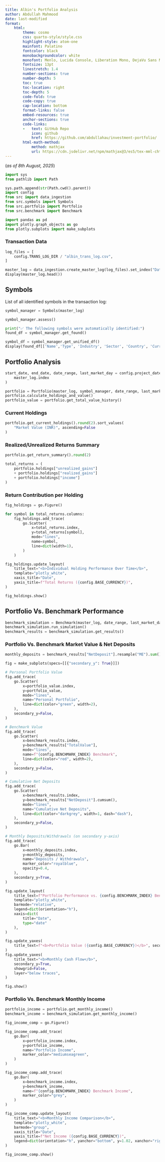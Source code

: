 ```yaml
---
title: Albin's Portfolio Analysis
author: Abdullah Mahmood
date: last-modified
format:
    html:
        theme: cosmo
        css: quarto-style/style.css        
        highlight-style: atom-one        
        mainfont: Palatino
        fontcolor: black
        monobackgroundcolor: white
        monofont: Menlo, Lucida Console, Liberation Mono, DejaVu Sans Mono, Bitstream Vera Sans Mono, Courier New, monospace
        fontsize: 13pt
        linestretch: 1.4
        number-sections: true
        number-depth: 5
        toc: true
        toc-location: right
        toc-depth: 5
        code-fold: true
        code-copy: true
        cap-location: bottom
        format-links: false
        embed-resources: true
        anchor-sections: true
        code-links:   
        -   text: GitHub Repo
            icon: github
            href: https://github.com/abdullahau/investment-portfolio/     
        html-math-method:
            method: mathjax
            url: https://cdn.jsdelivr.net/npm/mathjax@3/es5/tex-mml-chtml.js
---
```

(*as of 8th August, 2025*)

```python
import sys
from pathlib import Path

sys.path.append(str(Path.cwd().parent))
import config
from src import data_ingestion
from src.symbols import Symbols
from src.portfolio import Portfolio
from src.benchmark import Benchmark

import pandas as pd
import plotly.graph_objects as go
from plotly.subplots import make_subplots
```

### Transaction Data

```python
log_files = [
    config.TRANS_LOG_DIR / "albin_trans_log.csv",
]

master_log = data_ingestion.create_master_log(log_files).set_index("Date")
display(master_log.head())
```

## Symbols

List of all identified symbols in the transaction log:

```python
symbol_manager = Symbols(master_log)

symbol_manager.assess()

print("✅ The following symbols were automatically identified:")
found_df = symbol_manager.get_found()

symbol_df = symbol_manager.get_unified_df()
display(found_df[['Name','Type', 'Industry', 'Sector', 'Country', 'Currency']])
```

## Portfolio Analysis

```python
start_date, end_date, date_range, last_market_day = config.project_dates(
    master_log.index
)

portfolio = Portfolio(master_log, symbol_manager, date_range, last_market_day)
portfolio.calculate_holdings_and_value()
portfolio_value = portfolio.get_total_value_history()
```

### Current Holdings

```python
portfolio.get_current_holdings().round(2).sort_values(
    "Market Value (INR)", ascending=False
)
```

### Realized/Unrealized Returns Summary

```python
portfolio.get_return_summary().round(2)
```

```python
total_returns = (
    portfolio.holdings["unrealized_gains"]
    + portfolio.holdings["realized_gains"]
    + portfolio.holdings["income"]
)
```

### Return Contribution per Holding

```python
fig_holdings = go.Figure()

for symbol in total_returns.columns:
    fig_holdings.add_trace(
        go.Scatter(
            x=total_returns.index,
            y=total_returns[symbol],
            mode="lines",
            name=symbol,
            line=dict(width=1),
        )
    )

fig_holdings.update_layout(
    title_text="<b>Individual Holding Performance Over Time</b>",
    template="plotly_white",
    xaxis_title="Date",
    yaxis_title=f"Total Returns ({config.BASE_CURRENCY})",
)

fig_holdings.show()
```

## Portfolio Vs. Benchmark Performance

```python
benchmark_simulation = Benchmark(master_log, date_range, last_market_day)
benchmark_simulation.run_simulation()
benchmark_results = benchmark_simulation.get_results()
```

### Portfolio Vs. Benchmark Market Value & Net Deposits

```python
monthly_deposits = benchmark_results["NetDeposit"].resample("ME").sum()

fig = make_subplots(specs=[[{"secondary_y": True}]])

# Personal Portfolio Value
fig.add_trace(
    go.Scatter(
        x=portfolio_value.index,
        y=portfolio_value,
        mode="lines",
        name="Personal Portfolio",
        line=dict(color="green", width=2),
    ),
    secondary_y=False,
)

# Benchmark Value
fig.add_trace(
    go.Scatter(
        x=benchmark_results.index,
        y=benchmark_results["TotalValue"],
        mode="lines",
        name=f"{config.BENCHMARK_INDEX} Benchmark",
        line=dict(color="red", width=2),
    ),
    secondary_y=False,
)

# Cumulative Net Deposits
fig.add_trace(
    go.Scatter(
        x=benchmark_results.index,
        y=benchmark_results["NetDeposit"].cumsum(),
        mode="lines",
        name="Cumulative Net Deposits",
        line=dict(color="darkgrey", width=1, dash="dash"),
    ),
    secondary_y=False,
)

# Monthly Deposits/Withdrawals (on secondary y-axis)
fig.add_trace(
    go.Bar(
        x=monthly_deposits.index,
        y=monthly_deposits,
        name="Deposits / Withdrawals",
        marker_color="royalblue",
        opacity=0.4,
    ),
    secondary_y=True,
)

fig.update_layout(
    title_text=f"Portfolio Performance vs. {config.BENCHMARK_INDEX} Benchmark",
    template="plotly_white",
    barmode="relative",
    legend=dict(orientation="h"),
    xaxis=dict(
        title="Date",
        type="date"
    ),
)

fig.update_yaxes(
    title_text=f"<b>Portfolio Value ({config.BASE_CURRENCY})</b>", secondary_y=False
)
fig.update_yaxes(
    title_text="<b>Monthly Cash Flow</b>",
    secondary_y=True,
    showgrid=False,
    layer="below traces",
)

fig.show()
```

### Portfolio Vs. Benchmark Monthly Income 

```python
portfolio_income = portfolio.get_monthly_income()
benchmark_income = benchmark_simulation.get_monthly_income()

fig_income_comp = go.Figure()

fig_income_comp.add_trace(
    go.Bar(
        x=portfolio_income.index,
        y=portfolio_income,
        name="Portfolio Income",
        marker_color="mediumseagreen",
    )
)

fig_income_comp.add_trace(
    go.Bar(
        x=benchmark_income.index,
        y=benchmark_income,
        name=f"{config.BENCHMARK_INDEX} Benchmark Income",
        marker_color="grey",
    )
)

fig_income_comp.update_layout(
    title_text="<b>Monthly Income Comparison</b>",
    template="plotly_white",
    barmode="group",
    xaxis_title="Date",
    yaxis_title=f"Net Income ({config.BASE_CURRENCY})",
    legend=dict(orientation="h", yanchor="bottom", y=1.02, xanchor="right", x=1),
)

fig_income_comp.show()
```


